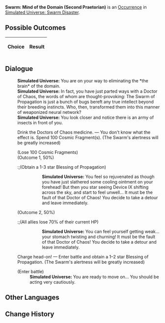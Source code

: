 {{Simulated Universe Event Infobox
|title         = Swarm: Mind of the Domain (Second Praetorian)
|image         = Random Event 4.png
|type          =
|domains_su    = 
|domains_ext   = 
|domains_swarm = Swarm
|domains_gng   = 
|requirements  =
|prev          = {{tx}}
|next          = {{tx}}
|indexRewards  =
|characters    = 
}}
'''Swarm: Mind of the Domain (Second Praetorian)''' is an [[Simulated Universe/Occurrence|Occurrence]] in [[Simulated Universe: Swarm Disaster]].

==Possible Outcomes==
{| class="article-table"
!Choice
!Result

|}

<!--
==Gameplay Notes==

-->
==Dialogue==
{{Dialogue Start}}
:'''Simulated Universe:''' You are on your way to eliminating the *the brain* of the domain.
:'''Simulated Universe:''' In fact, you have just parted ways with a Doctor of Chaos, the words of whom are thought-provoking: The Swarm of Propagation is just a bunch of bugs bereft any true intellect beyond their breeding instincts. Who, then, transformed them into this manner of weaponized neural network?
:'''Simulated Universe:''' You look closer and notice there is an army of insects in front of you.
:{{DIcon|Star}} Drink the Doctors of Chaos medicine. &mdash; You don't know what the effect is. Spend 100 Cosmic Fragment(s). (The Swarm's alertness will be greatly increased)
:;(Lose 100 Cosmic Fragments)
:;(Outcome 1, 50%)
::;(Obtain a 1-3 star Blessing of Propagation)
:::'''Simulated Universe:''' You feel so rejuvenated as though you have just slathered some cooling ointment on your forehead! But then you star seeing Device IX shifting across the sky, and start to feel unwell... It must be the fault of that Doctor of Chaos! You decide to take a detour and leave immediately.
:;(Outcome 2, 50%)
::;(All allies lose 70% of their current HP)
:::'''Simulated Universe:''' You can feel yourself getting weak... your stomach twisting and churning! It must be the fault of that Doctor of Chaos! You decide to take a detour and leave immediately.
:{{DIcon|Star}} Charge head-on! &mdash; Enter battle and obtain a 1&ndash;2 star Blessing of Propagation. (The Swarm's alertness will be greatly increased)
:;(Enter battle)
::{{Enemy List|Juvenile Sting*3/;Lesser Sting*1/}}
::'''Simulated Universe:''' You are ready to move on... You should be acting very cautiously.
{{Dialogue End}}

==Other Languages==
{{Other Languages
|en   = Swarm: Mind of the Domain (Second Praetorian)
|zhs  = 虫潮•区域脑体（二级卫戍）
|zht  = 蟲潮•區域腦體（二級衛戍）
|ja   = {{Rubi|虫|むし}}の{{Rubi|潮|しお}}・{{Rubi|区域脳|くいきのう}}（{{Rubi|二級守備|にきゅうしゅび}}）
|ko   = 곤충 파도•구역 두뇌체(2급 경비)
|es   = Enjambre: Mente de zona (segundo pretoriano)
|fr   = Esprit de la Zone de l'Essaim (deuxième prétorien)
|ru   = Жужжание: Разум зоны (гарнизон ур. 2)
|th   = คลื่นแมลง: มันสมองแห่งอาณาเขต (กองกำลังระดับ 2)
|vi   = Côn Trùng - Khu Vực Đầu Não (Cảnh Vệ Cấp 2)
|de   = Der Schwarm: Gehirn der Region (Garnisonsstufe 2)
|id   = Swarm: Otak dari Zona (Garnisun Tingkat 2)
|pt   = Enxame: Mente do Domínio (Segundo Pretoriano)
}}

==Change History==
{{Change History|1.3}}

